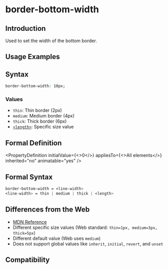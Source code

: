 # border-bottom-width

## Introduction

Used to set the width of the bottom border.

## Usage Examples


<Go
  example="css-api"
  defaultFile="src/border-bottom-width/App.tsx"
  img="https://lf-lynx.tiktok-cdns.com/obj/lynx-artifacts-oss-sg/lynx-website/assets/doc/css/border-bottom-width.jpg"
  defaultEntryFile="dist/border-bottom-width.lynx.bundle"
  entry="src/border-bottom-width"
/>

## Syntax

```css
border-bottom-width: 10px;
```

### Values

- `thin`: Thin border (2px)
- `medium`: Medium border (4px)
- `thick`: Thick border (6px)
- [`<length>`](api/css/data-type/length.mdx): Specific size value

## Formal Definition


<PropertyDefinition
  initialValue={<>0</>}
  appliesTo={<>All elements</>}
  inherited="no"
  animatable="yes"
/>

## Formal Syntax

```css
border-bottom-width = <line-width>
<line-width> = thin | medium | thick | <length>
```

## Differences from the Web

- [MDN Reference](https://developer.mozilla.org/en-US/docs/Web/CSS/border-bottom-width)
- Different specific size values (Web standard: `thin=1px, medium=3px, thick=5px`)
- Different default value (Web uses `medium`)
- Does not support global values like `inherit`, `initial`, `revert`, and `unset`

## Compatibility


<LegacyCompatTable metadata="css/properties/border-bottom-width" />
